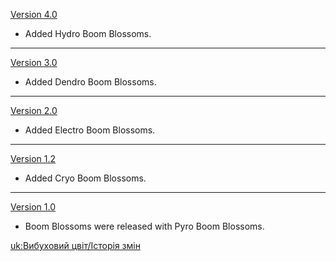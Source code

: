 {{Change History/Header}}
[[Version 4.0]]
* Added Hydro Boom Blossoms.
----
[[Version 3.0]]
* Added Dendro Boom Blossoms.
----
[[Version 2.0]]
* Added Electro Boom Blossoms.
----
[[Version 1.2]]
* Added Cryo Boom Blossoms.
----
[[Version 1.0]]
* Boom Blossoms were released with Pyro Boom Blossoms.
<noinclude>

[[uk:Вибуховий цвіт/Історія змін]]
</noinclude>